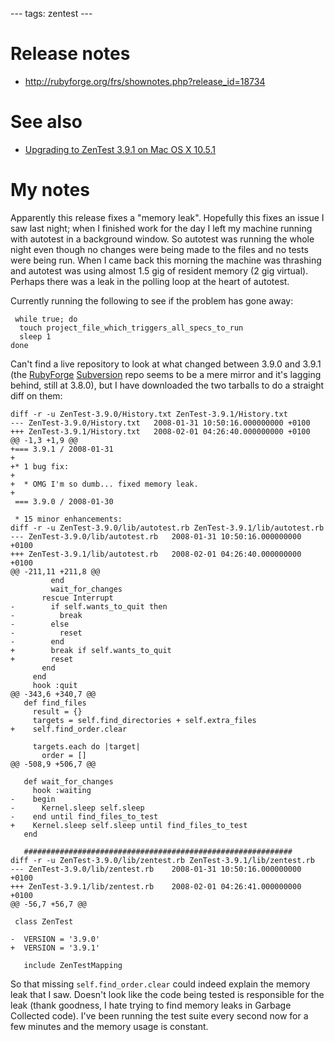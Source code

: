 ---
tags: zentest
---
= Release notes =

* http://rubyforge.org/frs/shownotes.php?release_id=18734

= See also =

* [[Upgrading to ZenTest 3.9.1 on Mac OS X 10.5.1]]

= My notes =

Apparently this release fixes a "memory leak". Hopefully this fixes an issue I saw last night; when I finished work for the day I left my machine running with autotest in a background window. So autotest was running the whole night even though no changes were being made to the files and no tests were being run. When I came back this morning the machine was thrashing and autotest was using almost 1.5 gig of resident memory (2 gig virtual). Perhaps there was a leak in the polling loop at the heart of autotest.

Currently running the following to see if the problem has gone away:

<pre> while true; do
  touch project_file_which_triggers_all_specs_to_run
  sleep 1
done</pre>

Can't find a live repository to look at what changed between 3.9.0 and 3.9.1 (the [[RubyForge]] [[Subversion]] repo seems to be a mere mirror and it's lagging behind, still at 3.8.0), but I have downloaded the two tarballs to do a straight diff on them:

<pre>diff -r -u ZenTest-3.9.0/History.txt ZenTest-3.9.1/History.txt
--- ZenTest-3.9.0/History.txt	2008-01-31 10:50:16.000000000 +0100
+++ ZenTest-3.9.1/History.txt	2008-02-01 04:26:40.000000000 +0100
@@ -1,3 +1,9 @@
+=== 3.9.1 / 2008-01-31
+
+* 1 bug fix:
+
+  * OMG I'm so dumb... fixed memory leak.
+
 === 3.9.0 / 2008-01-30
 
 * 15 minor enhancements:
diff -r -u ZenTest-3.9.0/lib/autotest.rb ZenTest-3.9.1/lib/autotest.rb
--- ZenTest-3.9.0/lib/autotest.rb	2008-01-31 10:50:16.000000000 +0100
+++ ZenTest-3.9.1/lib/autotest.rb	2008-02-01 04:26:40.000000000 +0100
@@ -211,11 +211,8 @@
         end
         wait_for_changes
       rescue Interrupt
-        if self.wants_to_quit then
-          break
-        else
-          reset
-        end
+        break if self.wants_to_quit
+        reset
       end
     end
     hook :quit
@@ -343,6 +340,7 @@
   def find_files
     result = {}
     targets = self.find_directories + self.extra_files
+    self.find_order.clear
 
     targets.each do |target|
       order = []
@@ -508,9 +506,7 @@
 
   def wait_for_changes
     hook :waiting
-    begin
-      Kernel.sleep self.sleep
-    end until find_files_to_test
+    Kernel.sleep self.sleep until find_files_to_test
   end
 
   ############################################################
diff -r -u ZenTest-3.9.0/lib/zentest.rb ZenTest-3.9.1/lib/zentest.rb
--- ZenTest-3.9.0/lib/zentest.rb	2008-01-31 10:50:16.000000000 +0100
+++ ZenTest-3.9.1/lib/zentest.rb	2008-02-01 04:26:41.000000000 +0100
@@ -56,7 +56,7 @@
 
 class ZenTest
 
-  VERSION = '3.9.0'
+  VERSION = '3.9.1'
 
   include ZenTestMapping
</pre>

So that missing <tt>self.find_order.clear</tt> could indeed explain the memory leak that I saw. Doesn't look like the code being tested is responsible for the leak (thank goodness, I hate trying to find memory leaks in Garbage Collected code). I've been running the test suite every second now for a few minutes and the memory usage is constant.
